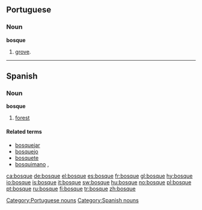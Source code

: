 ==Portuguese==

===Noun===
'''bosque''' {{m}}

# [[grove]].

[[Category:Portuguese nouns]]

----

==Spanish==

===Noun===
'''bosque''' {{m}}

# [[forest]]

====Related terms====
*[[bosquejar]] {{pos_v}}
*[[bosquejo]] {{m}}
*[[bosquete]] {{m}}
*[[bosquimano]] {{pos_a}}, {{m}}

[[Category:Spanish nouns]]

[[ca:bosque]]
[[de:bosque]]
[[el:bosque]]
[[es:bosque]]
[[fr:bosque]]
[[gl:bosque]]
[[hy:bosque]]
[[io:bosque]]
[[is:bosque]]
[[it:bosque]]
[[sw:bosque]]
[[hu:bosque]]
[[no:bosque]]
[[pl:bosque]]
[[pt:bosque]]
[[ru:bosque]]
[[fi:bosque]]
[[tr:bosque]]
[[zh:bosque]]